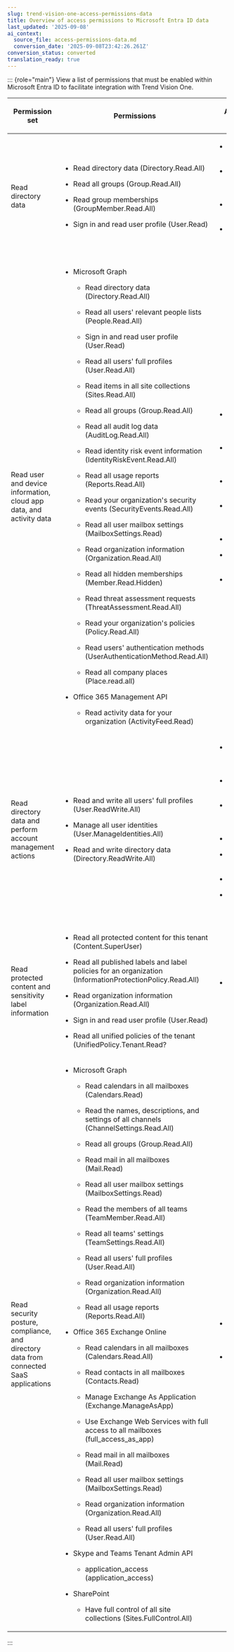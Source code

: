 ```yaml
---
slug: trend-vision-one-access-permissions-data
title: Overview of access permissions to Microsoft Entra ID data
last_updated: '2025-09-08'
ai_context:
  source_file: access-permissions-data.md
  conversion_date: '2025-09-08T23:42:26.261Z'
conversion_status: converted
translation_ready: true
---
```


::: {role="main"}
View a list of permissions that must be enabled within Microsoft Entra ID to facilitate integration with Trend Vision One.

<table style="width:99%;">
<colgroup>
<col style="width: 14%" />
<col style="width: 56%" />
<col style="width: 28%" />
</colgroup>
<thead>
<tr>
<th><p>Permission set</p></th>
<th><p>Permissions</p></th>
<th><p>Associated apps</p></th>
</tr>
</thead>
<tbody>
<tr>
<td><p>Read directory data</p></td>
<td><ul>
<li><p>Read directory data (Directory.Read.All)</p></li>
<li><p>Read all groups (Group.Read.All)</p></li>
<li><p>Read group memberships (GroupMember.Read.All)</p></li>
<li><p>Sign in and read user profile (User.Read)</p></li>
</ul></td>
<td><ul>
<li><p>Mobile Security</p></li>
<li><p>Phishing Simulation Assessment</p></li>
<li><p>User Accounts</p></li>
<li><p>Zero Trust Secure Access</p></li>
</ul></td>
</tr>
<tr>
<td><p>Read user and device information, cloud app data, and activity data</p></td>
<td><ul>
<li><p>Microsoft Graph</p>
<ul>
<li><p>Read directory data (Directory.Read.All)</p></li>
<li><p>Read all users' relevant people lists (People.Read.All)</p></li>
<li><p>Sign in and read user profile (User.Read)</p></li>
<li><p>Read all users' full profiles (User.Read.All)</p></li>
<li><p>Read items in all site collections (Sites.Read.All)</p></li>
<li><p>Read all groups (Group.Read.All)</p></li>
<li><p>Read all audit log data (AuditLog.Read.All)</p></li>
<li><p>Read identity risk event information (IdentityRiskEvent.Read.All)</p></li>
<li><p>Read all usage reports (Reports.Read.All)</p></li>
<li><p>Read your organization's security events (SecurityEvents.Read.All)</p></li>
<li><p>Read all user mailbox settings (MailboxSettings.Read)</p></li>
<li><p>Read organization information (Organization.Read.All)</p></li>
<li><p>Read all hidden memberships (Member.Read.Hidden)</p></li>
<li><p>Read threat assessment requests (ThreatAssessment.Read.All)</p></li>
<li><p>Read your organization's policies (Policy.Read.All)</p></li>
<li><p>Read users' authentication methods (UserAuthenticationMethod.Read.All)</p></li>
<li><p>Read all company places (Place.read.all)</p></li>
</ul></li>
<li><p>Office 365 Management API</p>
<ul>
<li><p>Read activity data for your organization (ActivityFeed.Read)</p></li>
</ul></li>
</ul></td>
<td><ul>
<li><p>Cyber Risk Exposure Management</p></li>
<li><p>Email and Collaboration Sensor</p></li>
<li><p>Identity Security</p></li>
<li><p>Observed Attack Techniques</p></li>
<li><p>Search</p></li>
<li><p>User Accounts</p></li>
<li><p>Workbench</p></li>
</ul></td>
</tr>
<tr>
<td><p>Read directory data and perform account management actions</p></td>
<td><ul>
<li><p>Read and write all users' full profiles (User.ReadWrite.All)</p></li>
<li><p>Manage all user identities (User.ManageIdentities.All)</p></li>
<li><p>Read and write directory data (Directory.ReadWrite.All)</p></li>
</ul></td>
<td><ul>
<li><p>Cyber Risk Exposure Management</p></li>
<li><p>Identity Security</p></li>
<li><p>Observed Attack Techniques</p></li>
<li><p>Search</p></li>
<li><p>User Accounts</p></li>
<li><p>Workbench</p></li>
<li><p>Zero Trust Secure Access</p></li>
</ul></td>
</tr>
<tr>
<td><p>Read protected content and sensitivity label information</p></td>
<td><ul>
<li><p>Read all protected content for this tenant (Content.SuperUser)</p></li>
<li><p>Read all published labels and label policies for an organization (InformationProtectionPolicy.Read.All)</p></li>
<li><p>Read organization information (Organization.Read.All)</p></li>
<li><p>Sign in and read user profile (User.Read)</p></li>
<li><p>Read all unified policies of the tenant (UnifiedPolicy.Tenant.Read?</p></li>
</ul></td>
<td><ul>
<li><p>Zero Trust Secure Access</p></li>
</ul></td>
</tr>
<tr>
<td><p>Read security posture, compliance, and directory data from connected SaaS applications</p></td>
<td><ul>
<li><p>Microsoft Graph</p>
<ul>
<li><p>Read calendars in all mailboxes (Calendars.Read)</p></li>
<li><p>Read the names, descriptions, and settings of all channels (ChannelSettings.Read.All)</p></li>
<li><p>Read all groups (Group.Read.All)</p></li>
<li><p>Read mail in all mailboxes (Mail.Read)</p></li>
<li><p>Read all user mailbox settings (MailboxSettings.Read)</p></li>
<li><p>Read the members of all teams (TeamMember.Read.All)</p></li>
<li><p>Read all teams' settings (TeamSettings.Read.All)</p></li>
<li><p>Read all users' full profiles (User.Read.All)</p></li>
<li><p>Read organization information (Organization.Read.All)</p></li>
<li><p>Read all usage reports (Reports.Read.All)</p></li>
</ul></li>
<li><p>Office 365 Exchange Online</p>
<ul>
<li><p>Read calendars in all mailboxes (Calendars.Read.All)</p></li>
<li><p>Read contacts in all mailboxes (Contacts.Read)</p></li>
<li><p>Manage Exchange As Application (Exchange.ManageAsApp)</p></li>
<li><p>Use Exchange Web Services with full access to all mailboxes (full_access_as_app)</p></li>
<li><p>Read mail in all mailboxes (Mail.Read)</p></li>
<li><p>Read all user mailbox settings (MailboxSettings.Read)</p></li>
<li><p>Read organization information (Organization.Read.All)</p></li>
<li><p>Read all users' full profiles (User.Read.All)</p></li>
</ul></li>
<li><p>Skype and Teams Tenant Admin API</p>
<ul>
<li><p>application_access (application_access)</p></li>
</ul></li>
<li><p>SharePoint</p>
<ul>
<li><p>Have full control of all site collections (Sites.FullControl.All)</p></li>
</ul></li>
</ul></td>
<td><ul>
<li><p>Cyber Risk Exposure Management</p></li>
<li><p>User Accounts</p></li>
</ul></td>
</tr>
</tbody>
</table>
:::
